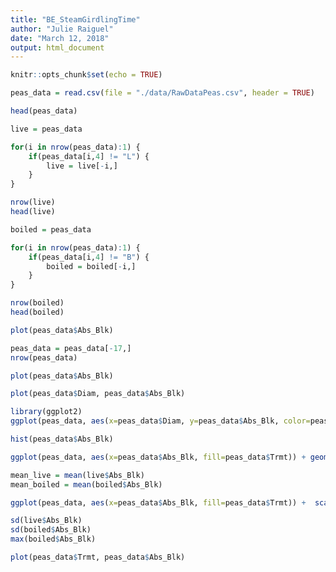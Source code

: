 ```yaml
---
title: "BE_SteamGirdlingTime"
author: "Julie Raiguel"
date: "March 12, 2018"
output: html_document
---
```


```r
knitr::opts_chunk$set(echo = TRUE)
```

```r
peas_data = read.csv(file = "./data/RawDataPeas.csv", header = TRUE)

head(peas_data)

```

```r
live = peas_data

for(i in nrow(peas_data):1) {
    if(peas_data[i,4] != "L") {
        live = live[-i,] 
    }
}

nrow(live)
head(live)
```

```r
boiled = peas_data

for(i in nrow(peas_data):1) {
    if(peas_data[i,4] != "B") {
        boiled = boiled[-i,] 
    }
}

nrow(boiled)
head(boiled)
```

```r
plot(peas_data$Abs_Blk)
```

```r
peas_data = peas_data[-17,]
nrow(peas_data)
```

```r
plot(peas_data$Abs_Blk)
```

```r
plot(peas_data$Diam, peas_data$Abs_Blk)
```

```r
library(ggplot2)
ggplot(peas_data, aes(x=peas_data$Diam, y=peas_data$Abs_Blk, color=peas_data$Trmt)) + geom_point()


```
```r
hist(peas_data$Abs_Blk)
```



```r
ggplot(peas_data, aes(x=peas_data$Abs_Blk, fill=peas_data$Trmt)) + geom_histogram()
```

```r
mean_live = mean(live$Abs_Blk)
mean_boiled = mean(boiled$Abs_Blk)

```

```r
ggplot(peas_data, aes(x=peas_data$Abs_Blk, fill=peas_data$Trmt)) +  scale_fill_manual(values = alpha(c("#666666", "#339900"))) + geom_histogram(binwidth=.01) + geom_vline(xintercept = mean_live, color = "#339900", size=1) +geom_vline(xintercept = mean_boiled, color = "#666666", size=1)
```

```r
sd(live$Abs_Blk)
sd(boiled$Abs_Blk)
max(boiled$Abs_Blk)
```

```r
plot(peas_data$Trmt, peas_data$Abs_Blk)
```


